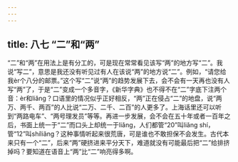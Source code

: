 ```yaml
---
---
---
```

title: 八七 “二”和“两”
---






“二”和“两”在用法上是有分工的，可是现在常常看见该写“两”的地方写“二”。我说“写二”，意思是我还没有听见过有人在该说“两”的地方说“二”。例如，“请您给我èr个八分的邮票。”这个写“二”说“两”的趋势发展下去，会不会有一天再也没有人写“两”了，于是“二”变成一个多音字，《新华字典》也不得不在“二”字底下注两个音：èr和liǎng？口语里的情况似乎正好相反，“两”正在侵占“二”的地盘，说“两万、两千、两百”的人比说“二万、二千、二百”的人更多了。上海话里还可以听到“两路电车”、“两号理发员”等等。再进一步发展，会不会在五十年或者一百年之后，书面上统一于“二”而口头上却统一于liǎng，人们都管“20”叫liǎng shí，管“12”叫shíliǎng？这种事情听起来很荒唐，可是谁也不敢担保不会发生。古代本来只有一个“二”，后来“两”硬挤进来平分天下，难道就没有可能最后把“二”给排挤掉吗？要知道在语音上“两”比“二”响亮得多啊。